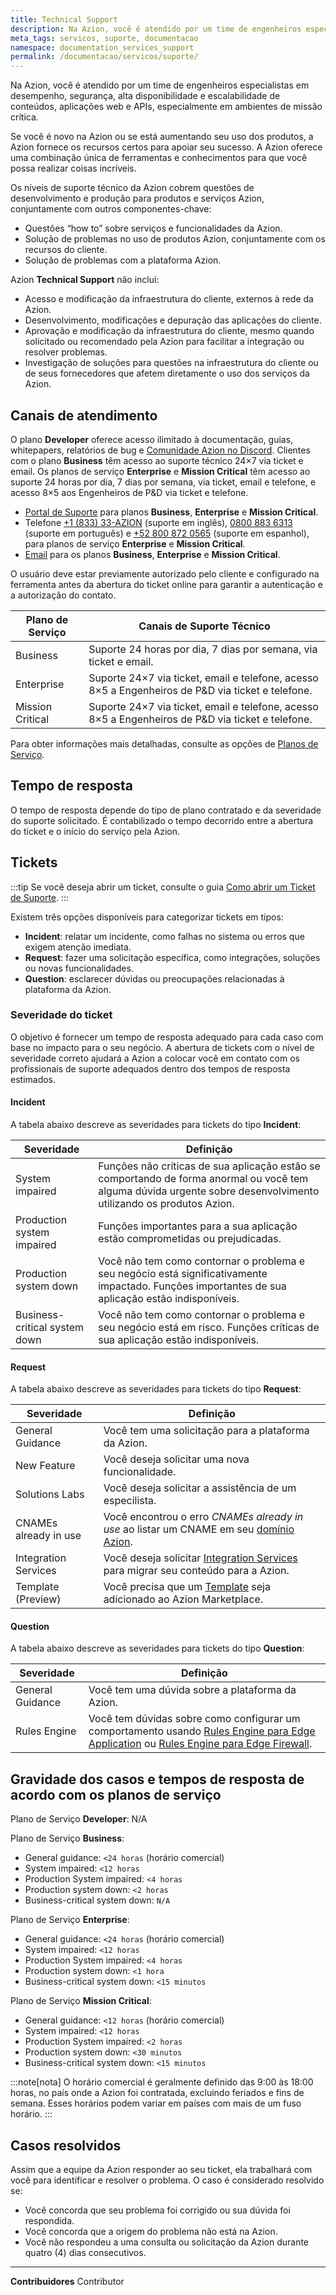```yaml
---
title: Technical Support
description: Na Azion, você é atendido por um time de engenheiros especialistas em desempenho, segurança, alta disponibilidade e escalabilidade de conteúdos, aplicações web e APIs, especialmente em ambientes de missão crítica.
meta_tags: servicos, suporte, documentacao
namespace: documentation_services_support
permalink: /documentacao/servicos/suporte/
---
```


Na Azion, você é atendido por um time de engenheiros especialistas em desempenho, segurança, alta disponibilidade e escalabilidade de conteúdos, aplicações web e APIs, especialmente em ambientes de missão crítica.

Se você é novo na Azion ou se está aumentando seu uso dos produtos, a Azion fornece os recursos certos para apoiar seu sucesso. A Azion oferece uma combinação única de ferramentas e conhecimentos para que você possa realizar coisas incríveis.

Os níveis de suporte técnico da Azion cobrem questões de desenvolvimento e produção para produtos e serviços Azion, conjuntamente com outros componentes-chave:

- Questões “how to” sobre serviços e funcionalidades da Azion.
- Solução de problemas no uso de produtos Azion, conjuntamente com os recursos do cliente.
- Solução de problemas com a plataforma Azion.

Azion **Technical Support** não inclui:

- Acesso e modificação da infraestrutura do cliente, externos à rede da Azion.
- Desenvolvimento, modificações e depuração das aplicações do cliente.
- Aprovação e modificação da infraestrutura do cliente, mesmo quando solicitado ou recomendado pela Azion para facilitar a integração ou resolver problemas.
- Investigação de soluções para questões na infraestrutura do cliente ou de seus fornecedores que afetem diretamente o uso dos serviços da Azion.

## Canais de atendimento

O plano **Developer** oferece acesso ilimitado à documentação, guias, whitepapers, relatórios de bug e [Comunidade Azion no Discord](https://discord.com/invite/Yp9N7RMVZy). Clientes com o plano **Business** têm acesso ao suporte técnico 24×7 via ticket e email. Os planos de serviço **Enterprise** e **Mission Critical** têm acesso ao suporte 24 horas por dia, 7 dias por semana, via ticket, email e telefone, e acesso 8×5 aos Engenheiros de P&D via ticket e telefone.

- [Portal de Suporte](https://tickets.azion.com/) para planos **Business**, **Enterprise** e **Mission Critical**.
- Telefone [+1 (833) 33-AZION](tel:18333329466) (suporte em inglês), [0800 883 6313](tel:08008836313) (suporte em português) e [+52 800 872 0565](tel:528008720565) (suporte em espanhol), para planos de serviço **Enterprise** e **Mission Critical**.
- [Email](mailto:support@azion.com) para os planos **Business**, **Enterprise** e **Mission Critical**.

O usuário deve estar previamente autorizado pelo cliente e configurado na ferramenta antes da abertura do ticket online para garantir a autenticação e a autorização do contato.

| Plano de Serviço | Canais de Suporte Técnico |
| ---------------- | ------------------------- |
| Business | Suporte 24 horas por dia, 7 dias por semana, via ticket e email. |
| Enterprise | Suporte 24×7 via ticket, email e telefone, acesso 8×5 a Engenheiros de P&D via ticket e telefone. |
| Mission Critical | Suporte 24×7 via ticket, email e telefone, acesso 8×5 a Engenheiros de P&D via ticket e telefone. |

Para obter informações mais detalhadas, consulte as opções de [Planos de Serviço](https://www.azion.com/pt-br/precos/#planos).

## Tempo de resposta

O tempo de resposta depende do tipo de plano contratado e da severidade do suporte solicitado. É contabilizado o tempo decorrido entre a abertura do ticket e o início do serviço pela Azion.

## Tickets

:::tip
Se você deseja abrir um ticket, consulte o guia [Como abrir um Ticket de Suporte](/pt-br/documentacao/produtos/guias/abrir-tickets/).
:::

Existem três opções disponíveis para categorizar tickets em tipos:

- **Incident**: relatar um incidente, como falhas no sistema ou erros que exigem atenção imediata.
- **Request**: fazer uma solicitação específica, como integrações, soluções ou novas funcionalidades.
- **Question**: esclarecer dúvidas ou preocupações relacionadas à plataforma da Azion.

### Severidade do ticket

O objetivo é fornecer um tempo de resposta adequado para cada caso com base no impacto para o seu negócio. A abertura de tickets com o nível de severidade correto ajudará a Azion a colocar você em contato com os profissionais de suporte adequados dentro dos tempos de resposta estimados.

#### Incident

A tabela abaixo descreve as severidades para tickets do tipo **Incident**:

| Severidade | Definição |
| ----------- | --------- |
| System impaired | Funções não críticas de sua aplicação estão se comportando de forma anormal ou você tem alguma dúvida urgente sobre desenvolvimento utilizando os produtos Azion. |
| Production system impaired | Funções importantes para a sua aplicação estão comprometidas ou prejudicadas. |
| Production system down | Você não tem como contornar o problema e seu negócio está significativamente impactado. Funções importantes de sua aplicação estão indisponíveis. |
| Business-critical system down | Você não tem como contornar o problema e seu negócio está em risco. Funções críticas de sua aplicação estão indisponíveis. |

#### Request

A tabela abaixo descreve as severidades para tickets do tipo **Request**:

| Severidade | Definição |
| ----------- | --------- |
| General Guidance | Você tem uma solicitação para a plataforma da Azion. |
| New Feature | Você deseja solicitar uma nova funcionalidade. |
| Solutions Labs | Você deseja solicitar a assistência de um especilista. |
| CNAMEs already in use | Você encontrou o erro *CNAMEs already in use* ao listar um CNAME em seu [domínio Azion](/pt-br/documentacao/produtos/edge-application/domains/). |
| Integration Services | Você deseja solicitar [Integration Services](/pt-br/documentacao/servicos/solutions-lab/integration-services/) para migrar seu conteúdo para a Azion. |
| Template (Preview) | Você precisa que um [Template](/pt-br/documentacao/produtos/marketplace/templates/) seja adicionado ao Azion Marketplace. |

#### Question

A tabela abaixo descreve as severidades para tickets do tipo **Question**:

| Severidade | Definição |
| -------------------- | --------- |
| General Guidance | Você tem uma dúvida sobre a plataforma da Azion. |
| Rules Engine | Você tem dúvidas sobre como configurar um comportamento usando [Rules Engine para Edge Application](/pt-br/documentacao/produtos/edge-application/rules-engine/) ou [Rules Engine para Edge Firewall](/pt-br/documentacao/produtos/edge-firewall/rules-engine/). |

## Gravidade dos casos e tempos de resposta de acordo com os planos de serviço

Plano de Serviço **Developer**: N/A

Plano de Serviço **Business**:

- General guidance: `<24 horas` (horário comercial)
- System impaired: `<12 horas`
- Production System impaired: `<4 horas`
- Production system down: `<2 horas`
- Business-critical system down: `N/A`

Plano de Serviço **Enterprise**:

- General guidance: `<24 horas` (horário comercial)
- System impaired: `<12 horas`
- Production System impaired: `<4 horas`
- Production system down: `<1 hora`
- Business-critical system down: `<15 minutos`

Plano de Serviço **Mission Critical**:

- General guidance: `<12 horas` (horário comercial)
- System impaired: `<12 horas`
- Production System impaired: `<2 horas`
- Production system down: `<30 minutos`
- Business-critical system down: `<15 minutos`

:::note[nota]
O horário comercial é geralmente definido das 9:00 às 18:00 horas, no país onde a Azion foi contratada, excluindo feriados e fins de semana. Esses horários podem variar em países com mais de um fuso horário.
:::

## Casos resolvidos

Assim que a equipe da Azion responder ao seu ticket, ela trabalhará com você para identificar e resolver o problema. O caso é considerado resolvido se:

- Você concorda que seu problema foi corrigido ou sua dúvida foi respondida.
- Você concorda que a origem do problema não está na Azion.
- Você não respondeu a uma consulta ou solicitação da Azion durante quatro (4) dias consecutivos.



---


**Contribuidores** <ContributorList>Contributor</ContributorList>
